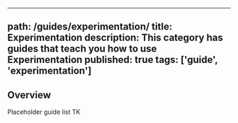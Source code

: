 
---
path: /guides/experimentation/
title: Experimentation
description: This category has guides that teach you how to use Experimentation
published: true
tags: ['guide', 'experimentation']
---

## Overview

Placeholder guide list TK